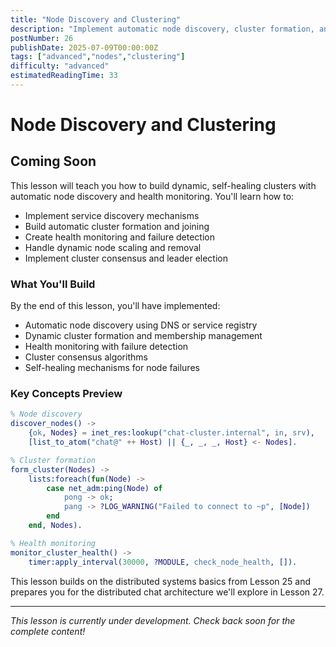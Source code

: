 ```yaml
---
title: "Node Discovery and Clustering"
description: "Implement automatic node discovery, cluster formation, and health monitoring for dynamic, self-healing distributed chat server clusters"
postNumber: 26
publishDate: 2025-07-09T00:00:00Z
tags: ["advanced","nodes","clustering"]
difficulty: "advanced"
estimatedReadingTime: 33
---
```


# Node Discovery and Clustering

## Coming Soon

This lesson will teach you how to build dynamic, self-healing clusters with automatic node discovery and health monitoring. You'll learn how to:

- Implement service discovery mechanisms
- Build automatic cluster formation and joining
- Create health monitoring and failure detection
- Handle dynamic node scaling and removal
- Implement cluster consensus and leader election

### What You'll Build

By the end of this lesson, you'll have implemented:
- Automatic node discovery using DNS or service registry
- Dynamic cluster formation and membership management
- Health monitoring with failure detection
- Cluster consensus algorithms
- Self-healing mechanisms for node failures

### Key Concepts Preview

```erlang
% Node discovery
discover_nodes() ->
    {ok, Nodes} = inet_res:lookup("chat-cluster.internal", in, srv),
    [list_to_atom("chat@" ++ Host) || {_, _, _, Host} <- Nodes].

% Cluster formation
form_cluster(Nodes) ->
    lists:foreach(fun(Node) ->
        case net_adm:ping(Node) of
            pong -> ok;
            pang -> ?LOG_WARNING("Failed to connect to ~p", [Node])
        end
    end, Nodes).

% Health monitoring
monitor_cluster_health() ->
    timer:apply_interval(30000, ?MODULE, check_node_health, []).
```

This lesson builds on the distributed systems basics from Lesson 25 and prepares you for the distributed chat architecture we'll explore in Lesson 27.

---

_This lesson is currently under development. Check back soon for the complete content!_